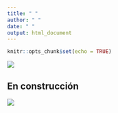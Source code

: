 ```yaml
---
title: " "
author: " "
date: " "
output: html_document
---
```


```r
knitr::opts_chunk$set(echo = TRUE)
```

![](img/Modulo4.png)



## En construcción

![](img/enconstruccion.gif)